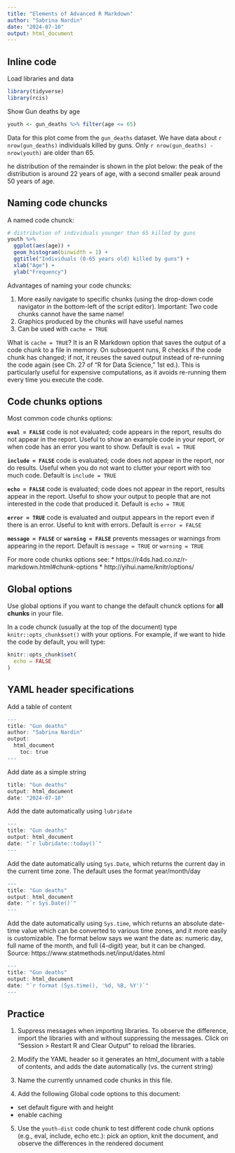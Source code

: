 ```yaml
---
title: "Elements of Advanced R Markdown"
author: "Sabrina Nardin"
date: "2024-07-10"
output: html_document
---
```



## Inline code

Load libraries and data

```r
library(tidyverse)
library(rcis)
```

Show Gun deaths by age

```r
youth <- gun_deaths %>% filter(age <= 65)
```

Data for this plot come from the `gun_deaths` dataset. We have data about `r nrow(gun_deaths)` individuals killed by guns. Only `r nrow(gun_deaths) - nrow(youth)` are older than 65.

he distribution of the remainder is shown in the plot below: the peak of the distribution is around 22 years of age, with a second smaller peak around 50 years of age.


## Naming code chuncks 

A named code chunck:

```r

# distribution of individuals younger than 65 killed by guns 
youth %>%
  ggplot(aes(age)) + 
  geom_histogram(binwidth = 1) +
  ggtitle("Individuals (0-65 years old) killed by guns") +
  xlab("Age") +
  ylab("Frequency")
```
Advantages of naming your code chuncks:

1. More easily navigate to specific chunks (using the drop-down code navigator in the bottom-left of the script editor). Important: Two code chunks cannot have the same name!
1. Graphics produced by the chunks will have useful names
1. Can be used with `cache = TRUE`

What is `cache = TRUE`? 
It is an R Markdown option that saves the output of a code chunk to a file in memory. On subsequent runs, R checks if the code chunk has changed; if not, it reuses the saved output instead of re-running the code again (see Ch. 27 of "R for Data Science," 1st ed.). This is particularly useful for expensive computations, as it avoids re-running them every time you execute the code.


## Code chunks options

Most common code chunks options:

**`eval = FALSE`** code is not evaluated; code appears in the report, results do not appear in the report. Useful to show an example code in your report, or when code has an error you want to show. Default is `eval = TRUE` 

**`include = FALSE`** code is evaluated; code does not appear in the report, nor do results. Useful when you do not want to clutter your report with too much code. Default is `include = TRUE`

**`echo = FALSE`** code is evaluated; code does not appear in the report, results appear in the report. Useful to show your output to people that are not interested in the code that produced it. Default is `echo = TRUE`

**`error = TRUE`** code is evaluated and output appears in the report even if there is an error. Useful to knit with errors. Default is `error = FALSE`

**`message = FALSE`** or **`warning = FALSE`** prevents messages or warnings from appearing in the report. Default is `message = TRUE` or `warning = TRUE`

For more code chunks options see:
* https://r4ds.had.co.nz/r-markdown.html#chunk-options
* http://yihui.name/knitr/options/


## Global options

Use global options if you want to change the default chunck options for **all chunks** in your file. 

In a code chunck (usually at the top of the document) type `knitr::opts_chunk$set()` with your options. For example, if we want to hide the code by default, you will type:

```r
knitr::opts_chunk$set(
  echo = FALSE
)
```


## YAML header specifications 

Add a table of content
```r
---
title: "Gun deaths"
author: "Sabrina Nardin"
output: 
  html_document
    toc: true
---
```


Add date as a simple string
```r
title: "Gun deaths"
output: html_document
date: "2024-07-10"
```


Add the date automatically using `lubridate`
```r
---
title: "Gun deaths"
output: html_document
date: "`r lubridate::today()`"
---
```


Add the date automatically using `Sys.Date`, which returns the current day in the current time zone. The default uses the format year/month/day
```r
---
title: "Gun deaths"
output: html_document
date: "`r Sys.Date()`"
---
````

Add the date automatically using `Sys.time`, which returns an absolute date-time value which can be converted to various time zones, and it more easily is customizable. The format below says we want the date as: numeric day, full name of the month, and full (4-digit) year, but it can be changed. Source: https://www.statmethods.net/input/dates.html
```r
---
title: "Gun deaths"
output: html_document
date: "`r format (Sys.time(), '%d, %B, %Y')`"
---
```


## Practice

1. Suppress messages when importing libraries. To observe the difference, import the libraries with and without suppressing the messages. Click on "Session > Restart R and Clear Output" to reload the libraries.

2. Modify the YAML header so it generates an html_document with a table of contents, and adds the date automatically (vs. the current string)

3. Name the currently unnamed code chunks in this file.

4. Add the following Global code options to this document: 
* set default figure with and height 
* enable caching 

5. Use the `youth-dist` code chunk to test different code chunk options (e.g., eval, include, echo etc.): pick an option, knit the document, and observe the differences in the rendered document 

